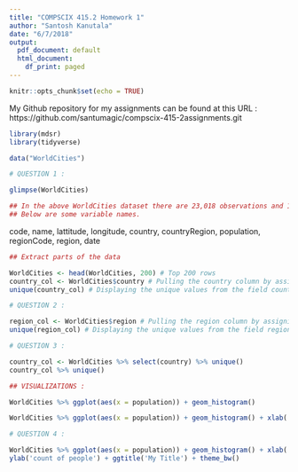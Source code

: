 ```yaml
---
title: "COMPSCIX 415.2 Homework 1"
author: "Santosh Kanutala"
date: "6/7/2018"
output:
  pdf_document: default
  html_document:
    df_print: paged
---
```


```r
knitr::opts_chunk$set(echo = TRUE)
```
My Github repository for my assignments can be found at this URL : https://github.com/santumagic/compscix-415-2assignments.git


```r
library(mdsr)
library(tidyverse)
```


```r
data("WorldCities")
```


```r
# QUESTION 1 :

glimpse(WorldCities)
```

```r
## In the above WorldCities dataset there are 23,018 observations and 10 Variables. 
## Below are some variable names.
```
code, name, lattitude, longitude, country, countryRegion, population, regionCode, region, date


```r
## Extract parts of the data

WorldCities <- head(WorldCities, 200) # Top 200 rows
country_col <- WorldCities$country # Pulling the country column by assigning it to country_col
unique(country_col) # Displaying the unique values from the field country_col

```


```r
# QUESTION 2 :

region_col <- WorldCities$region # Pulling the region column by assigning it to region_col
unique(region_col) # Displaying the unique values from the field region
```


```r
# QUESTION 3 : 

country_col <- WorldCities %>% select(country) %>% unique()
country_col %>% unique()
```

```r


## VISUALIZATIONS :

WorldCities %>% ggplot(aes(x = population)) + geom_histogram()

WorldCities %>% ggplot(aes(x = population)) + geom_histogram() + xlab('city population')
```


```r
# QUESTION 4 : 

WorldCities %>% ggplot(aes(x = population)) + geom_histogram() + xlab('city population') + 
ylab('count of people') + ggtitle('My Title') + theme_bw()
``` 







